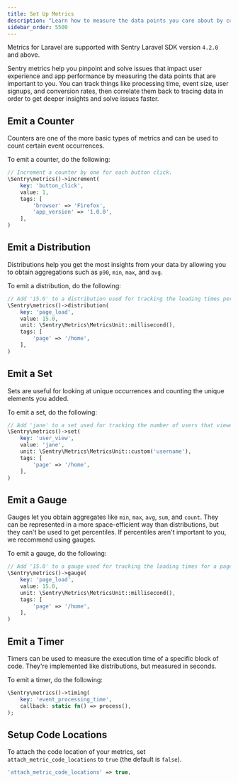 ```yaml
---
title: Set Up Metrics
description: "Learn how to measure the data points you care about by configuring Metrics in your Laravel app."
sidebar_order: 5500
---
```


<Include name="feature-stage-alpha-metrics.mdx" />

<Note>

Metrics for Laravel are supported with Sentry Laravel SDK version `4.2.0` and above.

</Note>

Sentry metrics help you pinpoint and solve issues that impact user experience and app performance by measuring the data points that are important to you. You can track things like processing time, event size, user signups, and conversion rates, then correlate them back to tracing data in order to get deeper insights and solve issues faster.

## Emit a Counter

Counters are one of the more basic types of metrics and can be used to count certain event occurrences.

To emit a counter, do the following:

```php
// Increment a counter by one for each button click.
\Sentry\metrics()->increment(
    key: 'button_click',
    value: 1,
    tags: [
        'browser' => 'Firefox',
        'app_version' => '1.0.0',
    ],
)
```

## Emit a Distribution

Distributions help you get the most insights from your data by allowing you to obtain aggregations such as `p90`, `min`, `max`, and `avg`.

To emit a distribution, do the following:

```php
// Add '15.0' to a distribution used for tracking the loading times per page.
\Sentry\metrics()->distribution(
    key: 'page_load',
    value: 15.0,
    unit: \Sentry\Metrics\MetricsUnit::millisecond(),
    tags: [
        'page' => '/home',
    ],
)
```

## Emit a Set

Sets are useful for looking at unique occurrences and counting the unique elements you added.

To emit a set, do the following:

```php
// Add 'jane' to a set used for tracking the number of users that viewed a page.
\Sentry\metrics()->set(
    key: 'user_view',
    value: 'jane',
    unit: \Sentry\Metrics\MetricsUnit::custom('username'),
    tags: [
        'page' => '/home',
    ],
)
```

## Emit a Gauge

Gauges let you obtain aggregates like `min`, `max`, `avg`, `sum`, and `count`. They can be represented in a more space-efficient way than distributions, but they can't be used to get percentiles. If percentiles aren't important to you, we recommend using gauges.

To emit a gauge, do the following:

```php
// Add '15.0' to a gauge used for tracking the loading times for a page.
\Sentry\metrics()->gauge(
    key: 'page_load',
    value: 15.0,
    unit: \Sentry\Metrics\MetricsUnit::millisecond(),
    tags: [
        'page' => '/home',
    ],
)
```

## Emit a Timer

Timers can be used to measure the execution time of a specific block of code. They're implemented like distributions, but measured in seconds.

To emit a timer, do the following:

```php
\Sentry\metrics()->timing(
    key: 'event_processing_time',
    callback: static fn() => process(),
);
```

## Setup Code Locations

To attach the code location of your metrics, set `attach_metric_code_locations` to `true` (the default is `false`).

```php {filename:config/sentry.php}
'attach_metric_code_locations' => true,
```
